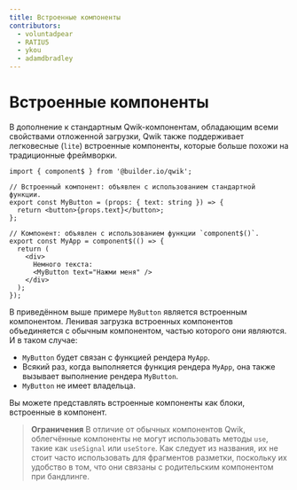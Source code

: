 ```yaml
---
title: Встроенные компоненты
contributors:
  - voluntadpear
  - RATIU5
  - ykou
  - adamdbradley
---
```


# Встроенные компоненты

В дополнение к стандартным Qwik-компонентам, обладающим всеми свойствами отложенной загрузки, Qwik также поддерживает легковесные (`lite`) встроенные компоненты, которые больше похожи на традиционные фреймворки.

```tsx
import { component$ } from '@builder.io/qwik';

// Встроенный компонент: объявлен с использованием стандартной функции.
export const MyButton = (props: { text: string }) => {
  return <button>{props.text}</button>;
};

// Компонент: объявлен с использованием функции `component$()`.
export const MyApp = component$(() => {
  return (
    <div>
      Немного текста:
      <MyButton text="Нажми меня" />
    </div>
  );
});
```

В приведённом выше примере `MyButton` является встроенным компонентом. Ленивая загрузка встроенных компонентов объединяется с обычным компонентом, частью которого они являются. И в таком случае:

- `MyButton` будет связан с функцией рендера `MyApp`.
- Всякий раз, когда выполняется функция рендера `MyApp`, она также вызывает выполнение рендера `MyButton`.
- `MyButton` не имеет владельца.

Вы можете представлять встроенные компоненты как блоки, встроенные в компонент.

> **Ограничения**
> В отличие от обычных компонентов Qwik, облегчённые компоненты не могут использовать методы `use`, такие как `useSignal` или `useStore`. Как следует из названия, их не стоит часто использовать для фрагментов разметки, поскольку их удобство в том, что они связаны с родительским компонентом при бандлинге.
